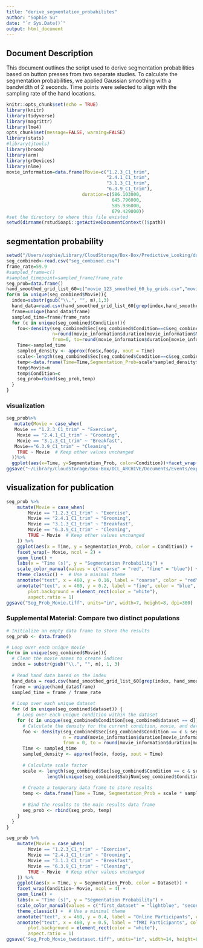 ```yaml
---
title: "derive_segmentation_probabilites"
author: "Sophie Su"
date: "`r Sys.Date()`"
output: html_document
---
```


## Document Description
This document outlines the script used to derive segmentation probabilities based on button presses from two separate studies. To calculate the segmentation probabilities, we applied Gaussian smoothing with a bandwidth of 2 seconds. Time points were selected to align with the sampling rate of the hand locations.

```r
knitr::opts_chunk$set(echo = TRUE)
library(knitr)
library(tidyverse)
library(magrittr)
library(lme4)
opts_chunk$set(message=FALSE, warning=FALSE)
library(stats)
#library(jtools)
library(broom)
library(arm)
library(grDevices)
library(nlme)
movie_information=data.frame(Movie=c("1.2.3_C1_trim",
                                     "2.4.1_C1_trim",
                                     "3.1.3_C1_trim",
                                     "6.3.9_C1_trim"),
                            duration=c(586.103000,
                                       645.796000,
                                       585.936000,
                                       679.429000))
#set the directory to where this file existed 
setwd(dirname(rstudioapi::getActiveDocumentContext()$path))
```

## segmentation probability 
```r
setwd("/Users/sophie/Library/CloudStorage/Box-Box/Predictive_Looking/data/")
seg_combined<-read.csv("seg_combined.csv")
frame_rate=59.9 
#sampled_frame=c()
#sampled_timepoint=sampled_frame/frame_rate
seg_prob=data.frame()
hand_smoothed_grid_list_60=c("movie_123_smoothed_60_by_grids.csv","movie_241_smoothed_60_by_grids.csv","movie_313_smoothed_60_by_grids.csv","movie_639_smoothed_60_by_grids.csv") 
for(m in unique(seg_combined$Movie)){
  index=substr(gsub("\\.", "", m),1,3) 
  hand_data=read.csv(hand_smoothed_grid_list_60[grep(index,hand_smoothed_grid_list_60)])
  frame=unique(hand_data$frame)
  sampled_time=frame/frame_rate
  for (c in unique(seg_combined$Condition)){
    foo<-density(seg_combined$Sec[seg_combined$Condition==c&seg_combined$Movie==m],
                 n=round(movie_information$duration[movie_information$Movie==m]),
                 from=0, to=round(movie_information$duration[movie_information$Movie==m]),bw=2) 
    Time<-sampled_time
    sampled_density <- approx(foo$x,foo$y, xout = Time)
    scale<-length(seg_combined$Sec[seg_combined$Condition==c&seg_combined$Movie==m])/length(unique(seg_combined$SubjNum[seg_combined$Condition==c&seg_combined$Movie==m]))
    temp<-data.frame(Time=Time,Segmentation_Prob=scale*sampled_density$y)
    temp$Movie=m
    temp$Condition=c
    seg_prob=rbind(seg_prob,temp)
  }
}
```

### visualization 
```r
seg_prob%>%
   mutate(Movie = case_when(
   Movie == "1.2.3_C1_trim" ~ "Exercise",
    Movie == "2.4.1_C1_trim" ~ "Grooming",
    Movie == "3.1.3_C1_trim" ~ "Breakfast",
   Movie=="6.3.9_C1_trim" ~ "Cleaning",
    TRUE ~ Movie  # Keep other values unchanged
  ))%>%
  ggplot(aes(x=Time, y=Segmentation_Prob, color=Condition))+facet_wrap(~Movie,ncol =2)+geom_line()+labs(x="Time (s)", y="Segmentation Probability")
ggsave("~/Library/CloudStorage/Box-Box/DCL_ARCHIVE/Documents/Events/exp159_EyetrackingSEM/master_thesis/figure2.pdf")
```

## visualization for publication
```r
seg_prob %>%
    mutate(Movie = case_when(
        Movie == "1.2.3_C1_trim" ~ "Exercise",
        Movie == "2.4.1_C1_trim" ~ "Grooming",
        Movie == "3.1.3_C1_trim" ~ "Breakfast",
        Movie == "6.3.9_C1_trim" ~ "Cleaning",
        TRUE ~ Movie  # Keep other values unchanged
    )) %>%
    ggplot(aes(x = Time, y = Segmentation_Prob, color = Condition)) +
    facet_wrap(~ Movie, ncol = 2) +
    geom_line() +
    labs(x = "Time (s)", y = "Segmentation Probability") +
    scale_color_manual(values = c("coarse" = "red", "fine" = "blue")) +
    theme_classic() +  # Use a minimal theme
    annotate("text", x = 460, y = 0.16, label = "coarse", color = "red", hjust = 1, vjust = 1, size = 5) +
    annotate("text", x = 460, y = 0.2, label = "fine", color = "blue", hjust = 1, vjust = 1, size = 5)+theme(legend.position = "none")+theme(text = element_text(size = 20),
        plot.background = element_rect(color = "white"),
        aspect.ratio = 1)
ggsave("Seg_Prob_Movie.tiff", units="in", width=7, height=8, dpi=300)
```

### Supplemental Material: Compare two distinct populations
```r
# Initialize an empty data frame to store the results
seg_prob <- data.frame()

# Loop over each unique movie
for(m in unique(seg_combined$Movie)){
  # Clean the movie names to create indices
  index = substr(gsub("\\.", "", m), 1, 3)
  
  # Read hand data based on the index
  hand_data = read.csv(hand_smoothed_grid_list_60[grep(index, hand_smoothed_grid_list_60)])
  frame = unique(hand_data$frame)
  sampled_time = frame / frame_rate
  
  # Loop over each unique dataset
  for (d in unique(seg_combined$dataset)) {
    # Loop over each unique condition within the dataset
    for (c in unique(seg_combined$Condition[seg_combined$dataset == d])) {
      # Calculate the density for the current condition, movie, and dataset
      foo <- density(seg_combined$Sec[seg_combined$Condition == c & seg_combined$Movie == m & seg_combined$dataset == d],
                     n = round(movie_information$duration[movie_information$Movie == m]),
                     from = 0, to = round(movie_information$duration[movie_information$Movie == m]), bw = 2)
      Time <- sampled_time
      sampled_density <- approx(foo$x, foo$y, xout = Time)
      
      # Calculate scale factor
      scale <- length(seg_combined$Sec[seg_combined$Condition == c & seg_combined$Movie == m & seg_combined$dataset == d]) /
               length(unique(seg_combined$SubjNum[seg_combined$Condition == c & seg_combined$Movie == m & seg_combined$dataset == d]))
      
      # Create a temporary data frame to store results
      temp <- data.frame(Time = Time, Segmentation_Prob = scale * sampled_density$y, Movie = m, Condition = c, Dataset = d)
      
      # Bind the results to the main results data frame
      seg_prob <- rbind(seg_prob, temp)
    }
  }
}

seg_prob %>%
    mutate(Movie = case_when(
        Movie == "1.2.3_C1_trim" ~ "Exercise",
        Movie == "2.4.1_C1_trim" ~ "Grooming",
        Movie == "3.1.3_C1_trim" ~ "Breakfast",
        Movie == "6.3.9_C1_trim" ~ "Cleaning",
        TRUE ~ Movie  # Keep other values unchanged
    )) %>%
    ggplot(aes(x = Time, y = Segmentation_Prob, color = Dataset)) +
    facet_wrap(Condition~ Movie, ncol = 4) +
    geom_line() +
    labs(x = "Time (s)", y = "Segmentation Probability") +
    scale_color_manual(values = c("first_dataset" = "lightblue", "second_dataset" = "darkblue")) +
    theme_classic() +  # Use a minimal theme
    annotate("text", x = 460, y = 0.4, label = "Online Participants", color = "lightblue", hjust = 1, vjust = 1, size = 5) +
    annotate("text", x = 460, y = 0.5, label = "fMRI Participants", color = "darkblue", hjust = 1, vjust = 1, size = 5)+theme(legend.position = "none")+theme(text = element_text(size = 10),
        plot.background = element_rect(color = "white"),
        aspect.ratio = 1)
ggsave("Seg_Prob_Movie_twodataset.tiff", units="in", width=14, height=8, dpi=300)

```
